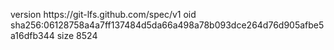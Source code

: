 version https://git-lfs.github.com/spec/v1
oid sha256:06128758a4a7ff137484d5da66a498a78b093dce264d76d905afbe5a16dfb344
size 8524
